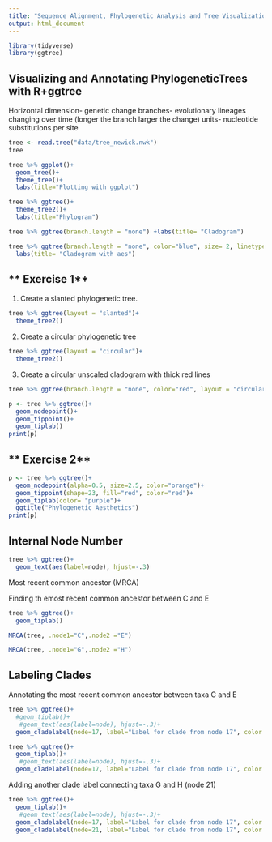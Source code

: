 ```yaml
---
title: "Sequence Alignment, Phylogenetic Analysis and Tree Visualization"
output: html_document
---
```



```r
library(tidyverse)
library(ggtree)
```



## Visualizing and Annotating PhylogeneticTrees with R+ggtree

Horizontal dimension- genetic change
branches- evolutionary lineages changing over time (longer the branch larger the change)
units- nucleotide substitutions per site

```r
tree <- read.tree("data/tree_newick.nwk")
tree

tree %>% ggplot()+
  geom_tree()+
  theme_tree()+
  labs(title="Plotting with ggplot")

tree %>% ggtree()+
  theme_tree2()+
  labs(title="Phylogram")

tree %>% ggtree(branch.length = "none") +labs(title= "Cladogram")

tree %>% ggtree(branch.length = "none", color="blue", size= 2, linetype=3) +
  labs(title= "Cladogram with aes")

```

## ** Exercise 1**

1. Create a slanted phylogenetic tree.
```r

tree %>% ggtree(layout = "slanted")+
  theme_tree2()
```
2. Create a circular phylogenetic tree
```r
tree %>% ggtree(layout = "circular")+
  theme_tree2()
```

3. Create a circular unscaled cladogram with thick red lines

```r
tree %>% ggtree(branch.length = "none", color="red", layout = "circular", linetype=1, size=1)
```

```r
p <- tree %>% ggtree()+
  geom_nodepoint()+
  geom_tippoint()+
  geom_tiplab()
print(p)
```
## ** Exercise 2**


```r
p <- tree %>% ggtree()+
  geom_nodepoint(alpha=0.5, size=2.5, color="orange")+
  geom_tippoint(shape=23, fill="red", color="red")+
  geom_tiplab(color= "purple")+
  ggtitle("Phylogenetic Aesthetics")
print(p)
```
## Internal Node Number

```r
tree %>% ggtree()+
  geom_text(aes(label=node), hjust=-.3)
```
Most recent common ancestor (MRCA)

Finding th emost recent common ancestor between C and E
```r
tree %>% ggtree()+
  geom_tiplab()

MRCA(tree, .node1="C",.node2 ="E")

MRCA(tree, .node1="G",.node2 ="H")


```
## Labeling Clades

Annotating the most recent common ancestor between taxa C and E
```r
tree %>% ggtree()+
  #geom_tiplab()+
   #geom_text(aes(label=node), hjust=-.3)+
  geom_cladelabel(node=17, label="Label for clade from node 17", color = "red")
```

```r
tree %>% ggtree()+
  geom_tiplab()+
   #geom_text(aes(label=node), hjust=-.3)+
  geom_cladelabel(node=17, label="Label for clade from node 17", color = "red", offset=1)
```

Adding another clade label connecting taxa G and H (node 21)

```r
tree %>% ggtree()+
  geom_tiplab()+
   #geom_text(aes(label=node), hjust=-.3)+
  geom_cladelabel(node=17, label="Label for clade from node 17", color = "red", offset=1)+
  geom_cladelabel(node=21, label="Label for clade from node 17", color = "red", offset=1)
```

